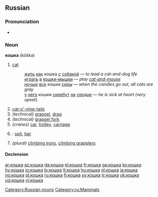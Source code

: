 ==Russian==

===Pronunciation===
* {{audio|Ru-кошка.ogg|audio}}

===Noun===
'''кошка''' (kóška) {{f}}

# [[cat]]
#: [[жить]] [[как]] кошка [[с]] [[собака|собакой]] — ''to lead a cat-and-dog life''
#: [[играть]] [[в]] [[кошки-мышки]] — ''play [[cat-and-mouse]]''
#: [[ночью]] [[весь|все]] кошки [[серый|серы]] — ''when the candles go out, all cats are gray''
#: [[у]] [[он|него]] кошки [[скрести|скребут]] [[на]] [[сердце]] — ''he is sick at heart (very upset).''
# [[cat-o'-nine-tails]]
# ''(technical)'' [[grapnel]], [[drag]]
# ''(technical)'' [[grappel fork]]
# ''(cranes)'' [[car]], [[trolley]], [[carriage]]
# {{geology|lang=ru}} : [[spit]], [[bar]]
# ''(plural)'' [[climbing irons]], [[climbing grapplers]]

====Declension====
{{ru-noun-anim-vel-а-1|кошк|ко́шк|кошек|ко́шек}}

[[Category:Russian nouns]]
[[Category:ru:Mammals]]

[[ar:кошка]]
[[az:кошка]]
[[da:кошка]]
[[el:кошка]]
[[fr:кошка]]
[[ga:кошка]]
[[ko:кошка]]
[[hy:кошка]]
[[io:кошка]]
[[lo:кошка]]
[[lt:кошка]]
[[hu:кошка]]
[[nl:кошка]]
[[ja:кошка]]
[[no:кошка]]
[[pl:кошка]]
[[ru:кошка]]
[[fi:кошка]]
[[sv:кошка]]
[[tr:кошка]]
[[uk:кошка]]
[[ug:кошка]]
[[vi:кошка]]